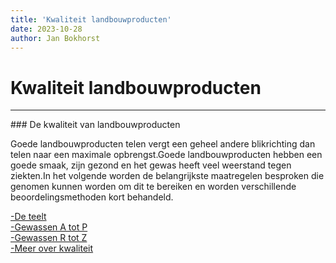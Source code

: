 ```yaml
---
title: 'Kwaliteit landbouwproducten'
date: 2023-10-28
author: Jan Bokhorst
---
```


# Kwaliteit landbouwproducten

---


        

 ### De kwaliteit van landbouwproducten

 Goede landbouwproducten telen vergt een geheel andere blikrichting dan telen naar een maximale opbrengst.Goede landbouwproducten hebben een goede smaak, zijn gezond en het gewas heeft veel weerstand tegen ziekten.In het volgende worden de belangrijkste maatregelen besproken die genomen kunnen worden om dit te bereiken en worden verschillende beoordelingsmethoden kort behandeld.



[-De teelt](bodem-en-productkwaliteit.html)  
[-Gewassen A tot P](per-gewas.html)  
[-Gewassen R tot Z](gewassen-q-tot-z.html)  
[-Meer over kwaliteit](kwaliteitsnormen-e-d.html)  


